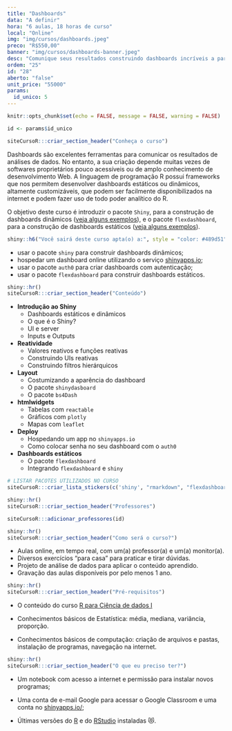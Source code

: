 ```yaml
---
title: "Dashboards"
data: "A definir"
hora: "6 aulas, 18 horas de curso"
local: "Online"
img: "img/cursos/dashboards.jpeg"
preco: "R$550,00"
banner: "img/cursos/dashboards-banner.jpeg"
desc: "Comunique seus resultados construindo dashboards incríveis a partir do R."
ordem: "25"
id: "28"
aberto: "false" 
unit_price: "55000"
params:
  id_unico: 5
---
```



```r
knitr::opts_chunk$set(echo = FALSE, message = FALSE, warning = FALSE)

id <- params$id_unico 
```

```r
siteCursoR:::criar_section_header("Conheça o curso") 
```

Dashboards são excelentes ferramentas para comunicar os resultados de análises de dados. No entanto, a sua criação depende muitas vezes de softwares proprietários pouco acessíveis ou de amplo conhecimento de desenvolvimento Web.
A linguagem de programação R possui frameworks que nos permitem desenvolver dashboards estáticos ou dinâmicos, altamente customizáveis, que podem ser facilmente disponibilizados na internet e podem fazer uso de todo poder analítico do R.

O objetivo deste curso é introduzir o pacote `Shiny`, para a construção de dashboards dinâmicos ([veja alguns exemplos](https://shiny.rstudio.com/gallery/)), e o pacote `flexdashboard`, para a construção de dashboards estáticos ([veja alguns exemplos](https://rmarkdown.rstudio.com/flexdashboard/examples.html)).

```r
shiny::h6("Você sairá deste curso apta(o) a:", style = "color: #489d51")
```

::: {.voce-saira}
- usar o pacote `shiny` para construir dashboards dinâmicos;
- hospedar um dashboard online utilizando o serviço [shinyapps.io](https://www.shinyapps.io/);
- usar o pacote `auth0` para criar dashboards com autenticação;
- usar o pacote `flexdashboard` para construir dashboards estáticos.
:::


```r
shiny::hr()
siteCursoR:::criar_section_header("Conteúdo")
```

::: {.row}

:::: {.column-esq}
- **Introdução ao Shiny**
  - Dashboards estáticos e dinâmicos
  - O que é o Shiny?
  - UI e server
  - Inputs e Outputs
- **Reatividade**
  - Valores reativos e funções reativas
  - Construindo UIs reativas
  - Construindo filtros hierárquicos
- **Layout**
  - Costumizando a aparência do dashboard
  - O pacote `shinydasboard`
  - O pacote `bs4Dash`
- **htmlwidgets**
  - Tabelas com `reactable`
  - Gráficos com `plotly`
  - Mapas com `leaflet`
- **Deploy**
  - Hospedando um app no `shinyapps.io`
  - Como colocar senha no seu dashboard com o `auth0`
- **Dashboards estáticos**
  - O pacote `flexdashboard`
  - Integrando `flexdashboard` e `shiny`
::::

:::: {.column-dir}

::::: {.row .justify-content-center}
```r
# LISTAR PACOTES UTILIZADOS NO CURSO
siteCursoR:::criar_lista_stickers(c('shiny', "rmarkdown", "flexdashboard", "auth0", ""))
```
:::::

:::: 

:::


```r
shiny::hr()
siteCursoR:::criar_section_header("Professores")
```

```r
siteCursoR:::adicionar_professores(id)
```

```r
shiny::hr()
siteCursoR:::criar_section_header("Como será o curso?")
```

- Aulas online, em tempo real, com um(a) professor(a) e um(a) monitor(a). 
- Diversos exercícios "para casa" para praticar e tirar dúvidas.
- Projeto de análise de dados para aplicar o conteúdo aprendido.
- Gravação das aulas disponíveis por pelo menos 1 ano.

```r
shiny::hr()
siteCursoR:::criar_section_header("Pré-requisitos") 
```


- O conteúdo do curso [R para Ciência de dados I](https://www.curso-r.com/cursos/r4ds-1)

- Conhecimentos básicos de Estatística: média, mediana, variância, proporção.

- Conhecimentos básicos de computação: criação de arquivos e pastas, instalação de programas, navegação na internet.

```r
shiny::hr()
siteCursoR:::criar_section_header("O que eu preciso ter?")
```

- Um notebook com acesso a internet e permissão para instalar novos programas;

- Uma conta de e-mail Google para acessar o Google Classroom e uma conta no [shinyapps.io/](https://www.shinyapps.io/);

-  Últimas versões do [R](https://cran.r-project.org/) e do [RStudio](https://www.rstudio.com/products/rstudio/download/) instaladas &#128571;.

